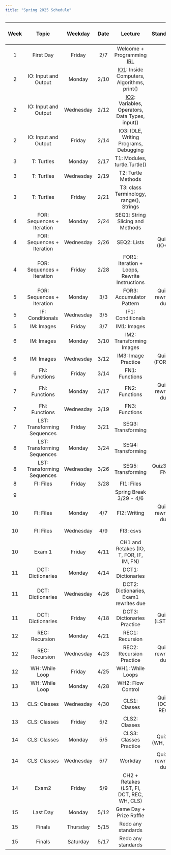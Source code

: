 ```yaml
---
title: "Spring 2025 Schedule"
---
```


| Week | Topic                       | Weekday   | Date | Lecture                                        | Standards           | Assignments (due at midnight) |
|:------:|:-----------------------------:|:-----------:|:------:|:------------------------------------------------:|:---------------------:|:-------------------------------:|
| 1    | First Day                   | Friday    | 2/7  | Welcome + Programming [IRL](slides/IRL.pdf)                      |                     |                               |
| 2    | IO: Input and Output        | Monday    | 2/10 | [IO1](slides/IO1.pdf): Inside Computers, Algorithms, print()     |                     | RR1, About Me quiz            |
| 2    | IO: Input and Output        | Wednesday | 2/12 | [IO2](slides/IO2.pdf): Variables, Operators, Data Types, input() |                     |                               |
| 2    | IO: Input and Output        | Friday    | 2/14 | IO3: IDLE, Writing Programs, Debugging         |                     | HW1                           |
| 3    | T: Turtles                  | Monday    | 2/17 | T1: Modules, turtle.Turtle()                   |                     | RR2                           |
| 3    | T: Turtles                  | Wednesday | 2/19 | T2: Turtle Methods                             |                     | Project 1                     |
| 3    | T: Turtles                  | Friday    | 2/21 | T3: class Terminology, range(), Strings        |                     | HW2                           |
| 4    | FOR: Sequences + Iteration  | Monday    | 2/24 | SEQ1: String Slicing and Methods               |                     | RR3                           |
| 4    | FOR: Sequences + Iteration  | Wednesday | 2/26 | SEQ2: Lists                                    | Quiz1 (IO+T)        | Project 2                     |
| 4    | FOR: Sequences + Iteration  | Friday    | 2/28 | FOR1: Iteration + Loops, Rewrite Instructions  |                     | HW3                           |
| 5    | FOR: Sequences + Iteration  | Monday    | 3/3  | FOR3: Accumulator Pattern                      | Quiz1 rewrites due  | RR4                           |
| 5    | IF: Conditionals            | Wednesday | 3/5  | IF1: Conditionals                              |                     | Project 3 (Th)                |
| 5    | IM: Images                  | Friday    | 3/7  | IM1: Images                                    |                     | HW4                           |
| 6    | IM: Images                  | Monday    | 3/10 | IM2: Transforming Images                       |                     | RR5                           |
| 6    | IM: Images                  | Wednesday | 3/12 | IM3: Image Practice                            | Quiz2 (FOR, IF)     | HW5, Project 4 (Th)           |
| 6    | FN: Functions               | Friday    | 3/14 | FN1: Functions                                 |                     | RR6 (Sun)                     |
| 7    | FN: Functions               | Monday    | 3/17 | FN2: Functions                                 | Quiz2 rewrites due  |                               |
| 7    | FN: Functions               | Wednesday | 3/19 | FN3: Functions                                 |                     | HW6                           |
| 7    | LST: Transforming Sequences | Friday    | 3/21 | SEQ3: Transforming                             |                     | Project 5                     |
| 8    | LST: Transforming Sequences | Monday    | 3/24 | SEQ4: Transforming                             |                     | RR7                           |
| 8    | LST: Transforming Sequences | Wednesday | 3/26 | SEQ5: Transforming                             | Quiz3 (IM, FN)      | HW7                           |
| 8    | FI: Files                   | Friday    | 3/28 | FI1: Files                                     |                     | RR8                           |
| 9    |                             |           |      | Spring Break 3/29 - 4/6                        |                     |                               |
| 10   | FI: Files                   | Monday    | 4/7  | FI2: Writing                                   | Quiz3 rewrites due  |                               |
| 10   | FI: Files                   | Wednesday | 4/9  | FI3: csvs                                      |                     | HW8, Project 6 (Th)           |
| 10   | Exam 1                      | Friday    | 4/11 | CH1 and Retakes (IO, T, FOR, IF, IM, FN)       |                     |                               |
| 11   | DCT: Dictionaries           | Monday    | 4/14 | DCT1: Dictionaries                             |                     | RR9                           |
| 11   | DCT: Dictionaries           | Wednesday | 4/26 | DCT2: Dictionaries, Exam1 rewrites due         |                     |                               |
| 11   | DCT: Dictionaries           | Friday    | 4/18 | DCT3: Dictionaries Practice                    | Quiz4 (LST, FI)     | Project 7                     |
| 12   | REC: Recursion              | Monday    | 4/21 | REC1: Recursion                                |                     | HW9                           |
| 12   | REC: Recursion              | Wednesday | 4/23 | REC2: Recursion Practice                       | Quiz4 rewrites due  | RR10 (Th)                     |
| 12   | WH: While Loop              | Friday    | 4/25 | WH1: While Loops                               |                     | Project 8                     |
| 13   | WH: While Loop              | Monday    | 4/28 | WH2: Flow Control                              |                     | HW10 (Tu)                     |
| 13   | CLS: Classes                | Wednesday | 4/30 | CLS1: Classes                                  | Quiz5 (DCT, REC)    | RR11 (Th)                     |
| 13   | CLS: Classes                | Friday    | 5/2  | CLS2: Classes                                  |                     |                               |
| 14   | CLS: Classes                | Monday    | 5/5  | CLS3: Classes Practice                         | Quiz 6 (WH, CLS)    | Project 9                     |
| 14   | CLS: Classes                | Wednesday | 5/7  | Workday                                        | Quiz 6 rewrites due | HW11                          |
| 14   | Exam2                       | Friday    | 5/9  | CH2 + Retakes (LST, FI, DCT, REC, WH, CLS)     |                     |                               |
| 15   | Last Day                    | Monday    | 5/12 | Game Day + Prize Raffle                        |                     | Project 10                    |
| 15   | Finals                      | Thursday  | 5/15 | Redo any standards                             |                     |                               |
| 15   | Finals                      | Saturday  | 5/17 | Redo any standards                             |                     |                               |